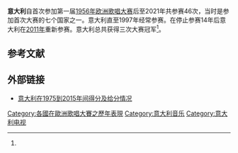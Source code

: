 {{expand|time=2017-02-08T21:41:58+00:00}}
{{expert|time=2017-02-08T21:41:58+00:00}}
{{Infobox Eurovision country
|Name           = 意大利
|Flag           = Flag of Italy.svg
|Member station = [[意大利广播电视公司|意大利广播电视公司]]（RAI）
|National selection event = {{Collapsible list
 | title = '''[[圣雷莫音乐节|圣雷莫音乐节]]'''
 | 1956–1966
 | 1972
 | 1997
 | 2011-2013
 | 2015–至今
}}{{Collapsible list
 | title = '''内部挑选'''
 | 1967–1971
 | 1973–1980
 | 1983–1985
 | 1987–1993
 | 2014
}}
|hosts = {{Escyr|1965|y=1}}[[拿玻里|拿玻里]]<br>{{Escyr|1991|y=1}}[[羅馬|羅馬]]<br>{{Escyr|2022|y=1}}[[都靈|都靈]]
|ESC apps       = 47
|ESC first      = {{Escyr|1956|y=1}}
|ESC last = {{Escyr|2022|y=1}}
|ESC best       = 冠军：{{Escyr|1964|y=1}}、{{Escyr|1990|y=1}}、{{Escyr|2021|y=1}}
|ESC worst      = 倒数第一名：{{Escyr|1966|y=1}}
|null = {{Escyr|1966|y=1}}
|Website        = 
|EBU page       = http://www.eurovision.tv/page/history/by-country/country?country=1
}}
'''意大利'''自首次参加第一届[[1956年欧洲歌唱大赛|1956年欧洲歌唱大赛]]后至2021年共参赛46次，当时是参加首次大赛的七个国家之一。意大利直至1997年经常参赛。在停止参赛14年后意大利在[[2011年欧洲歌唱大赛|2011年]]重新参赛。意大利总共获得三次大赛冠军<ref name="history"/>。

== 参考文献 ==
{{Reflist|30em|refs=
<ref name="history">{{cite web | url = http://www.eurovision.tv/page/history | title = History | language = en | publisher = eurovision.tv | accessdate = 2017-02-08 | archive-date = 2009-12-15 | archive-url = https://web.archive.org/web/20091215031609/http://www.eurovision.tv/page/history | dead-url = no }}</ref>
}}

== 外部链接 ==
* [http://www.eurovisioncovers.co.uk/xtita.htm 意大利在1975到2015年间得分及给分情况] {{Wayback|url=http://www.eurovisioncovers.co.uk/xtita.htm |date=20170216132210 }} {{en}}

{{Eurovision Song Contest}}

{{DEFAULTSORT:Italy}}
[[Category:各國在歐洲歌唱大賽之歷年表現|Category:各國在歐洲歌唱大賽之歷年表現]]
[[Category:意大利音乐|Category:意大利音乐]]
[[Category:意大利电视|Category:意大利电视]]